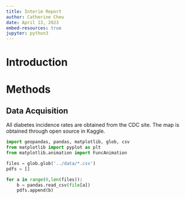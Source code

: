 ```yaml
---
title: Interim Report
author: Catherine Cheu
date: April 13, 2023
embed-resources: true
jupyter: python3
---
```


# Introduction

# Methods

## Data Acquisition

All diabetes incidence rates are obtained from the CDC site. The map is obtained through open source in Kaggle.

```python
import geopandas, pandas, matplotlib, glob, csv
from matplotlib import pyplot as plt
from matplotlib.animation import FuncAnimation

files = glob.glob('../data/*.csv')
pdfs = []

for a in range(0,len(files)):
	b = pandas.read_csv(file[a])
	pdfs.append(b)
```